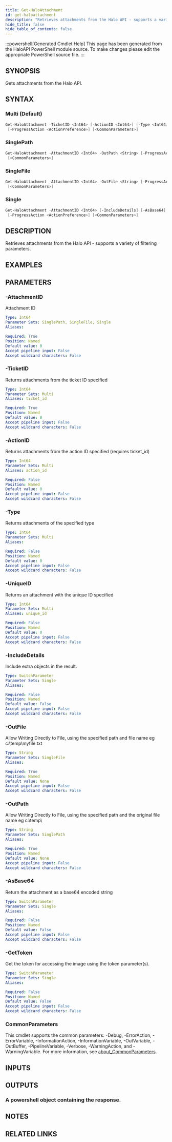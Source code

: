 ```yaml
---
title: Get-HaloAttachment
id: get-haloattachment
description: "Retrieves attachments from the Halo API - supports a variety of filtering parameters."
hide_title: false
hide_table_of_contents: false
---
```


:::powershell[Generated Cmdlet Help]
This page has been generated from the HaloAPI PowerShell module source. To make changes please edit the appropriate PowerShell source file.
:::

## SYNOPSIS

Gets attachments from the Halo API.

## SYNTAX

### Multi (Default)

```powershell
Get-HaloAttachment -TicketID <Int64> [-ActionID <Int64>] [-Type <Int64>] [-UniqueID <Int64>]
 [-ProgressAction <ActionPreference>] [<CommonParameters>]
```

### SinglePath

```powershell
Get-HaloAttachment -AttachmentID <Int64> -OutPath <String> [-ProgressAction <ActionPreference>]
 [<CommonParameters>]
```

### SingleFile

```powershell
Get-HaloAttachment -AttachmentID <Int64> -OutFile <String> [-ProgressAction <ActionPreference>]
 [<CommonParameters>]
```

### Single

```powershell
Get-HaloAttachment -AttachmentID <Int64> [-IncludeDetails] [-AsBase64] [-GetToken]
 [-ProgressAction <ActionPreference>] [<CommonParameters>]
```

## DESCRIPTION

Retrieves attachments from the Halo API - supports a variety of filtering parameters.

## EXAMPLES

## PARAMETERS

### -AttachmentID

Attachment ID

```yaml
Type: Int64
Parameter Sets: SinglePath, SingleFile, Single
Aliases:

Required: True
Position: Named
Default value: 0
Accept pipeline input: False
Accept wildcard characters: False
```

### -TicketID

Returns attachments from the ticket ID specified

```yaml
Type: Int64
Parameter Sets: Multi
Aliases: ticket_id

Required: True
Position: Named
Default value: 0
Accept pipeline input: False
Accept wildcard characters: False
```

### -ActionID

Returns attachments from the action ID specified (requires ticket_id)

```yaml
Type: Int64
Parameter Sets: Multi
Aliases: action_id

Required: False
Position: Named
Default value: 0
Accept pipeline input: False
Accept wildcard characters: False
```

### -Type

Returns attachments of the specified type

```yaml
Type: Int64
Parameter Sets: Multi
Aliases:

Required: False
Position: Named
Default value: 0
Accept pipeline input: False
Accept wildcard characters: False
```

### -UniqueID

Returns an attachment with the unique ID specified

```yaml
Type: Int64
Parameter Sets: Multi
Aliases: unique_id

Required: False
Position: Named
Default value: 0
Accept pipeline input: False
Accept wildcard characters: False
```

### -IncludeDetails

Include extra objects in the result.

```yaml
Type: SwitchParameter
Parameter Sets: Single
Aliases:

Required: False
Position: Named
Default value: False
Accept pipeline input: False
Accept wildcard characters: False
```

### -OutFile

Allow Writing Directly to File, using the specified path and file name eg c:\temp\myfile.txt

```yaml
Type: String
Parameter Sets: SingleFile
Aliases:

Required: True
Position: Named
Default value: None
Accept pipeline input: False
Accept wildcard characters: False
```

### -OutPath

Allow Writing Directly to File, using the specified path and the original file name eg c:\temp\

```yaml
Type: String
Parameter Sets: SinglePath
Aliases:

Required: True
Position: Named
Default value: None
Accept pipeline input: False
Accept wildcard characters: False
```

### -AsBase64

Return the attachment as a base64 encoded string

```yaml
Type: SwitchParameter
Parameter Sets: Single
Aliases:

Required: False
Position: Named
Default value: False
Accept pipeline input: False
Accept wildcard characters: False
```

### -GetToken

Get the token for accessing the image using the token parameter(s).

```yaml
Type: SwitchParameter
Parameter Sets: Single
Aliases:

Required: False
Position: Named
Default value: False
Accept pipeline input: False
Accept wildcard characters: False
```

### CommonParameters

This cmdlet supports the common parameters: -Debug, -ErrorAction, -ErrorVariable, -InformationAction, -InformationVariable, -OutVariable, -OutBuffer, -PipelineVariable, -Verbose, -WarningAction, and -WarningVariable. For more information, see [about_CommonParameters](http://go.microsoft.com/fwlink/?LinkID=113216).

## INPUTS


## OUTPUTS

### A powershell object containing the response.

## NOTES

## RELATED LINKS

